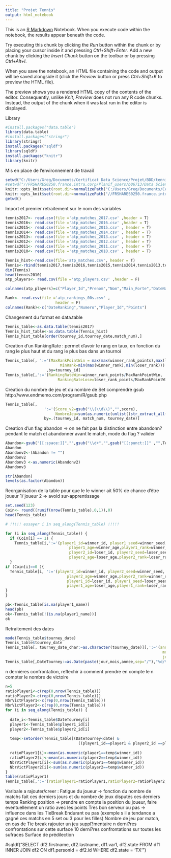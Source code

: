 ```yaml
---
title: "Projet Tennis"
output: html_notebook
---
```


This is an [R Markdown](http://rmarkdown.rstudio.com) Notebook. When you execute code within the notebook, the results appear beneath the code. 

Try executing this chunk by clicking the *Run* button within the chunk or by placing your cursor inside it and pressing *Ctrl+Shift+Enter*. 
Add a new chunk by clicking the *Insert Chunk* button on the toolbar or by pressing *Ctrl+Alt+I*.

When you save the notebook, an HTML file containing the code and output will be saved alongside it (click the *Preview* button or press *Ctrl+Shift+K* to preview the HTML file).

The preview shows you a rendered HTML copy of the contents of the editor. Consequently, unlike *Knit*, *Preview* does not run any R code chunks. Instead, the output of the chunk when it was last run in the editor is displayed.

Library 
```r
#install.packages("data.table")
library(data.table)
#install.packages("stringr")
library(stringr)
install.packages("sqldf")
library(sqldf)
install.packages("knitr")
library(knitr)
```

Mis en place de l'environnement de travail
```r
setwd("C:/Users/Greg/Documents/Certificat Data Science/Projet/BDD/tennis_atp-master")
#setwd("//FRSHARES0250.france.intra.corp/Planif_users/b06713/Data Science ENSAE/Certificat Data Science/tennis_atp-master")
knitr::opts_knit$set(root.dir=normalizePath("C:/Users/Greg/Documents/Certificat Data Science/Projet/BDD/tennis_atp-master"))
knitr::opts_knit$set(root.dir=normalizePath("//FRSHARES0250.france.intra.corp/Planif_users/b06713/Data Science ENSAE/Certificat Data Science/tennis_atp-master"))
getwd()

```

Import et premier retraitement sur le nom des variables
```r
tennis2017<- read.csv(file ='atp_matches_2017.csv' ,header = T)
tennis2016<- read.csv(file ='atp_matches_2016.csv' ,header = T)
tennis2015<- read.csv(file ='atp_matches_2015.csv' , header = T)
tennis2014<- read.csv(file ='atp_matches_2014.csv' , header = T)
tennis2013<- read.csv(file ='atp_matches_2013.csv' , header = T)
tennis2012<- read.csv(file ='atp_matches_2012.csv' , header = T)
tennis2011<- read.csv(file ='atp_matches_2011.csv' , header = T)
tennis2010<- read.csv(file ='atp_matches_2010.csv' , header = T)

Tennis_hist<-read.csv(file='atp_matches.csv', header = T)
Tennis<-rbind(tennis2017,tennis2016,tennis2015,tennis2014,tennis2013,tennis2012)
dim(Tennis)
head(tennis2010)
atp_players<- read.csv(file ='atp_players.csv' ,header = F)

colnames(atp_players)=c("Player_Id","Prenom","Nom","Main_Forte","DateNaissance","Nationalite")

Rank<- read.csv(file ='atp_rankings_00s.csv' ,
                      header = F)
colnames(Rank)<-c("DateRanking","Numero","Player_Id","Points")
```

Changement du format en data.table
```r
Tennis_table<-as.data.table(tennis2017)
Tennis_hist_table<-as.data.table(Tennis_hist)
Tennis_hist_table[order(tourney_id,tourney_date,match_num),]
```

Creation d'un RankingRate : permet d'avoir le rang en taux, en fonction du rang 
le plus haut et du rang le plus bas dans un tournoi

```r
Tennis_table[, ':='(MaxRankPointWin = max(max(winner_rank_points),max(loser_rank_points)),
                        MinRank=min(max(winner_rank),min(loser_rank)))
                  ,by=tourney_id]
Tennis_table[,':='(RankingRateWin=winner_rank_points/MaxRankPointWin,
                       RankingRateLose=loser_rank_points/MaxRankPointWin)]
```

Creation du nombre de jeu et du nombre de Set
comprendre gsub http://www.endmemo.com/program/R/gsub.php 
```r
Tennis_table[,
                 ':='(Score_v2=gsub("\\(\\d\\)","",score),
                      NombreJeu=sum(as.numeric(unlist((str_extract_all(score, "[0-9]+")))))),
                 by=.(tourney_id, match_num, tourney_date)]
```

Creation d'un flag abandon => on ne fait pas la distinction entre abandonn? pendant le match 
et abandonner avant le match, mode du flag ? valider
```r
Abandon<-gsub("[[:space:]]","",gsub("\\d+","",gsub("[[:punct:]]" ,"",Tennis_table$Score_v2)))
Abandon
Abandonv2<-(Abandon != "")
Abandonv2
Abandonv3 <-as.numeric(Abandonv2)
Abandonv3

str(Abandon)
levels(as.factor(Abandon))
```

Reorganisation de la table pour que le le winner ait 50% de chance d'être joueur 1/ joueur 2 => avoid sur-apprentissage
```r
set.seed(123)
Coin<- round((runif(nrow(Tennis_table),0,1)),0)
head(Tennis_table)

# !!!!! essayer i in seq_along(Tennis_table) !!!!!

for (i in seq_along(Tennis_table)) {
  if (Coin[i] == 1) {
    Tennis_table[i,':='(player1_id=winner_id, player1_seed=winner_seed, player1_entry= winner_entry,player1_name=winner_name,player1_hand=winner_hand,player1_ht=winner_ht,player1_ioc=winner_ioc,
                            player1_age=winner_age,player1_rank=winner_rank,player1_rank_points=winner_rank_points,
                            player2_id=loser_id, player2_seed=loser_seed, player2_entry= loser_entry,player2_name=loser_name,player2_hand=loser_hand,player2_ht=loser_ht,player2_ioc=loser_ioc,
                            player2_age=loser_age,player2_rank=loser_rank,player2_rank_points=loser_rank_points),]
  }
if (Coin[i]==0 ){
  Tennis_table[i, ':='(player2_id=winner_id, player2_seed=winner_seed, player2_entry= winner_entry, player2_name=winner_name,player2_hand=winner_hand,player2_ht=winner_ht,player2_ioc=winner_ioc,
                           player2_age=winner_age,player2_rank=winner_rank,player2_rank_points=winner_rank_points,
                           player1_id=loser_id, player1_seed=loser_seed, player1_entry= loser_entry, player1_name=loser_name,player1_hand=loser_hand,player1_ht=loser_ht,player1_ioc=loser_ioc,
                           player1_age=loser_age,player1_rank=loser_rank,player1_rank_points=loser_rank_points),]
}
}

pb<-Tennis_table[is.na(player1_name)]
head(pb)
ok<-Tennis_table[!(is.na(player1_name))]
ok
```

Retraitement des dates
```r

mode(Tennis_table$tourney_date)
Tennis_table$tourney_date
Tennis_table[, tourney_date_char:=as.character(tourney_date)][,':='(annee=substr(tourney_date_char,1,4),
                                                                     mois=substr(tourney_date_char,5,6),
                                                                     jour=substr(tourney_date_char,7,nchar(tourney_date_char)))][,]
Tennis_table[,DateTourney:=as.Date(paste(jour,mois,annee,sep="/"),"%d/%m/%Y")]
```

n dernières confrontation, reflechir à comment prendre en compte le n compter le nombre de victoire 

```r
n=5
ratioPlayer1<-c(rep(0,nrow(Tennis_table)))
ratioPlayer2<-c(rep(0,nrow(Tennis_table)))
NbrVictPlayer1<-c(rep(0,nrow(Tennis_table)))
NbrVictPlayer2<-c(rep(0,nrow(Tennis_table)))
for (i in seq_along(Tennis_table)) {
  
  date_i<-Tennis_table$DateTourney[i]
  player1<-Tennis_table$player1_id[i]
  player2<-Tennis_table$player2_id[i]
  
  temp<-setorder(Tennis_table[(DateTourney<date) & 
                                ((player1_id==player1 & player2_id ==player2) | (player1_id==player2 & player2_id ==player1))],-DateTourney)[1:n]
  
  ratioPlayer1[i]<-mean(as.numeric(player1==temp$winner_id))
  ratioPlayer2[i]<-mean(as.numeric(player2==temp$winner_id))
  NbrVictPlayer1[i]<-sum(as.numeric(player1==temp$winner_id))
  NbrVictPlayer2[i]<-sum(as.numeric(player2==temp$winner_id)) 
}
table(ratioPlayer1)
Tennis_table[,':='(ratioPlayer1=ratioPlayer1,ratioPlayer2=ratioPlayer2,NbrVictPlayer1=NbrVictPlayer1,NbrVictPlayer2=NbrVictPlayer2)]

```



Varibale a rajouter/creer : 
Fatigue du joueur -> fonction du nombre de matchs fait ces derniers jours et du nombre de jeux disputés ces derniers temps
Ranking position -> prendre en compte la position du joueur, faire eventuellement un ratio avec les points
Très bon serveur ou pas -> influence dans les TieBreak
Endurant ou pas (exemple s il a tendance a gagné ces matchs en 5 set ou 3 pour les filles)
Nombre de jeu par match, en cas de Tie break rajouter un jeu suppl?mentaire 
n derni?res confrontations sur cette surface
10 derni?res confrontations sur toutes les sufraces 
Surface de prédilection 



#sqldf("SELECT df2.firstname, df2.lastname, df1.var1, df2.state FROM df1 INNER JOIN df2 ON df1.personid = df2.id WHERE df2.state = 'TX'")
